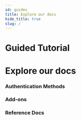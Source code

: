 ```yaml
---
id: guides
title: Explore our docs
hide_title: true
slug: /
---
```



# Guided Tutorial

<StackAndAuthMethodSelector />

# Explore our docs

### Authentication Methods

<RecipeLayout mode="auth_modes" cols={3} />

### Add-ons
<RecipeLayout mode="add_ons" cols={2} />

### Reference Docs
<RecipeLayout mode="ref" cols={2} />


